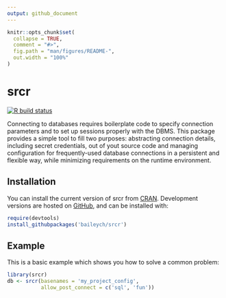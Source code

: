 ```yaml
---
output: github_document
---
```


<!-- README.md is generated from README.Rmd. Please edit that file -->

```r
knitr::opts_chunk$set(
  collapse = TRUE,
  comment = "#>",
  fig.path = "man/figures/README-",
  out.width = "100%"
)
```

# srcr

<!-- badges: start -->
[![R build status](https://github.com/baileych/srcr/workflows/R-CMD-check/badge.svg)](https://github.com/baileych/srcr/actions)
<!-- badges: end -->

Connecting to databases requires boilerplate code to specify
connection parameters and to set up sessions properly with the DBMS.
This package provides a simple tool to fill two purposes: abstracting
connection details, including secret credentials, out of yout source
code and managing configuration for frequently-used database connections
in a persistent and flexible way, while minimizing requirements on the
runtime environment.

## Installation

You can install the current version of srcr from [CRAN](https://cran.org).
Development versions are hosted on [GitHub](https://github.com), and can be
installed with:

``` r
require(devtools)
install_githubpackages('baileych/srcr')
```

## Example

This is a basic example which shows you how to solve a common problem:

```r
library(srcr)
db <- srcr(basenames = 'my_project_config',
           allow_post_connect = c('sql', 'fun'))
```
